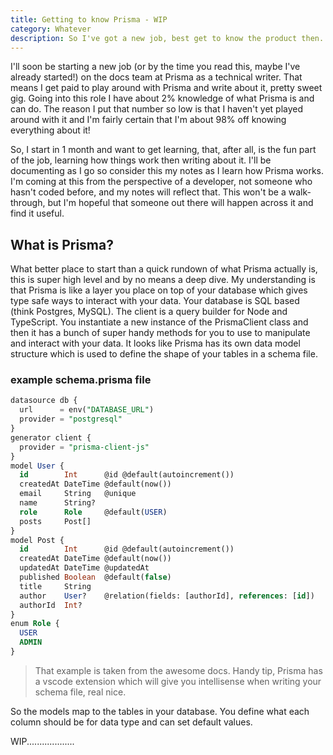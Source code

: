 ```yaml
---
title: Getting to know Prisma - WIP
category: Whatever
description: So I've got a new job, best get to know the product then.
---
```


I'll soon be starting a new job (or by the time you read this, maybe I've already started!) on the docs team at Prisma as a technical writer. That means I get paid to play around with Prisma and write about it, pretty sweet gig. Going into this role I have about 2% knowledge of what Prisma is and can do. The reason I put that number so low is that I haven't yet played around with it and I'm fairly certain that I'm about 98% off knowing everything about it!

So, I start in 1 month and want to get learning, that, after all, is the fun part of the job, learning how things work then writing about it. I'll be documenting as I go so consider this my notes as I learn how Prisma works. I'm coming at this from the perspective of a developer, not someone who hasn't coded before, and my notes will reflect that. This won't be a walk-through, but I'm hopeful that someone out there will happen across it and find it useful.

## What is Prisma?

What better place to start than a quick rundown of what Prisma actually is, this is super high level and by no means a deep dive. My understanding is that Prisma is like a layer you place on top of your database which gives type safe ways to interact with your data. Your database is SQL based (think Postgres, MySQL). The client is a query builder for Node and TypeScript. You instantiate a new instance of the PrismaClient class and then it has a bunch of super handy methods for you to use to manipulate and interact with your data. It looks like Prisma has its own data model structure which is used to define the shape of your tables in a schema file.

### example schema.prisma file

```sql
datasource db {
  url      = env("DATABASE_URL")
  provider = "postgresql"
}
generator client {
  provider = "prisma-client-js"
}
model User {
  id        Int      @id @default(autoincrement())
  createdAt DateTime @default(now())
  email     String   @unique
  name      String?
  role      Role     @default(USER)
  posts     Post[]
}
model Post {
  id        Int      @id @default(autoincrement())
  createdAt DateTime @default(now())
  updatedAt DateTime @updatedAt
  published Boolean  @default(false)
  title     String
  author    User?    @relation(fields: [authorId], references: [id])
  authorId  Int?
}
enum Role {
  USER
  ADMIN
}
```

> That example is taken from the awesome docs. Handy tip, Prisma has a vscode extension which will give you intellisense when writing your schema file, real nice. 

So the models map to the tables in your database. You define what each column should be for data type and can set default values.

WIP...................